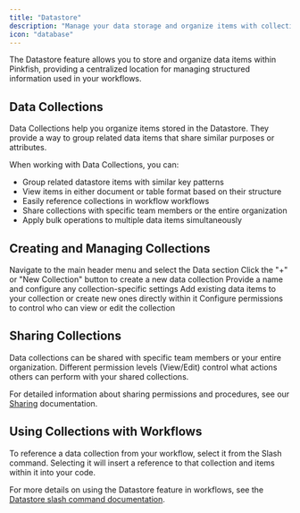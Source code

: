 ```yaml
---
title: "Datastore"
description: "Manage your data storage and organize items with collections"
icon: "database"
---
```


The Datastore feature allows you to store and organize data items within Pinkfish, providing a centralized location for managing structured information used in your workflows.

## Data Collections

Data Collections help you organize items stored in the Datastore. They provide a way to group related data items that share similar purposes or attributes.

When working with Data Collections, you can:

- Group related datastore items with similar key patterns
- View items in either document or table format based on their structure
- Easily reference collections in workflow workflows
- Share collections with specific team members or the entire organization
- Apply bulk operations to multiple data items simultaneously

## Creating and Managing Collections

<Steps>
  <Step title="Access Datastore">
    Navigate to the main header menu and select the Data section
  </Step>
  <Step title="Create a Collection">
    Click the "+" or "New Collection" button to create a new data collection
  </Step>
  <Step title="Name and Configure">
    Provide a name and configure any collection-specific settings
  </Step>
  <Step title="Add Items">
    Add existing data items to your collection or create new ones directly within it
  </Step>
  <Step title="Manage Access">
    Configure permissions to control who can view or edit the collection
  </Step>
</Steps>

## Sharing Collections

Data collections can be shared with specific team members or your entire organization. Different permission levels (View/Edit) control what actions others can perform with your shared collections.

For detailed information about sharing permissions and procedures, see our [Sharing](/essentials/sharing) documentation.

## Using Collections with Workflows

To reference a data collection from your workflow, select it from the Slash command. Selecting it will insert a reference to that collection and items within it into your code.

For more details on using the Datastore feature in workflows, see the [Datastore slash command documentation](/slash-commands/datastore). 